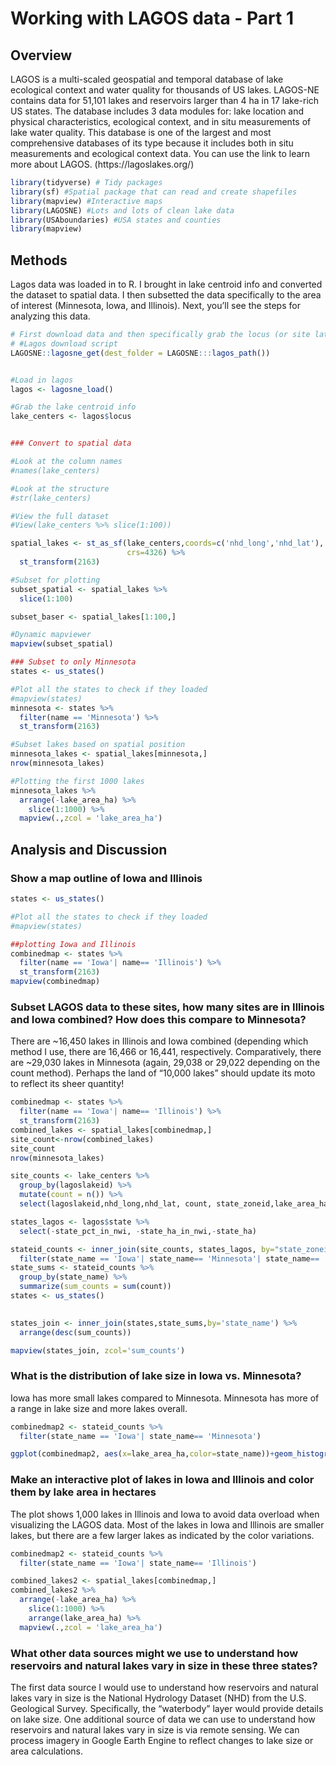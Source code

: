 # Working with LAGOS data - Part 1
## Overview
LAGOS is a multi-scaled geospatial and temporal database of lake ecological context and water quality for thousands of US lakes. LAGOS-NE contains data for 51,101 lakes and reservoirs larger than 4 ha in 17 lake-rich US states. The database includes 3 data modules for: lake location and physical characteristics, ecological context, and in situ measurements of lake water quality. This database is one of the largest and most comprehensive databases of its type because it includes both in situ measurements and ecological context data. You can use the link to learn more about LAGOS. (https://lagoslakes.org/) 

```r
library(tidyverse) # Tidy packages
library(sf) #Spatial package that can read and create shapefiles 
library(mapview) #Interactive maps
library(LAGOSNE) #Lots and lots of clean lake data
library(USAboundaries) #USA states and counties
library(mapview)
```
## Methods

Lagos data was loaded in to R. I brought in lake centroid info and converted the dataset to spatial data. I then subsetted the data specifically to the area of interest (Minnesota, Iowa, and Illinois). Next, you'll see the steps for analyzing this data. 

```r
# First download data and then specifically grab the locus (or site lat longs)
# #Lagos download script
LAGOSNE::lagosne_get(dest_folder = LAGOSNE:::lagos_path())


#Load in lagos
lagos <- lagosne_load()

#Grab the lake centroid info
lake_centers <- lagos$locus



```



```r
### Convert to spatial data

#Look at the column names
#names(lake_centers)

#Look at the structure
#str(lake_centers)

#View the full dataset
#View(lake_centers %>% slice(1:100))

spatial_lakes <- st_as_sf(lake_centers,coords=c('nhd_long','nhd_lat'),
                          crs=4326) %>%
  st_transform(2163)

#Subset for plotting
subset_spatial <- spatial_lakes %>%
  slice(1:100) 

subset_baser <- spatial_lakes[1:100,]

#Dynamic mapviewer
mapview(subset_spatial)

```




```r
### Subset to only Minnesota
states <- us_states()

#Plot all the states to check if they loaded
#mapview(states)
minnesota <- states %>%
  filter(name == 'Minnesota') %>%
  st_transform(2163)

#Subset lakes based on spatial position
minnesota_lakes <- spatial_lakes[minnesota,]
nrow(minnesota_lakes)

#Plotting the first 1000 lakes
minnesota_lakes %>%
  arrange(-lake_area_ha) %>%
    slice(1:1000) %>%
  mapview(.,zcol = 'lake_area_ha')
```



## Analysis and Discussion


### Show a map outline of Iowa and Illinois

```r

states <- us_states()

#Plot all the states to check if they loaded
#mapview(states)

##plotting Iowa and Illinois
combinedmap <- states %>%
  filter(name == 'Iowa'| name== 'Illinois') %>%
  st_transform(2163)
mapview(combinedmap)
```




### Subset LAGOS data to these sites, how many sites are in Illinois and Iowa combined? How does this compare to Minnesota?

There are ~16,450 lakes in Illinois and Iowa combined (depending which method I use, there are 16,466 or 16,441, respectively. Comparatively, there are ~29,030 lakes in Minnesota (again, 29,038 or 29,022 depending on the count method). Perhaps the land of "10,000 lakes" should update its moto to reflect its sheer quantity!
```r
combinedmap <- states %>%
  filter(name == 'Iowa'| name== 'Illinois') %>%
  st_transform(2163)
combined_lakes <- spatial_lakes[combinedmap,]
site_count<-nrow(combined_lakes)
site_count
nrow(minnesota_lakes)
```


```r
site_counts <- lake_centers %>%
  group_by(lagoslakeid) %>%
  mutate(count = n()) %>%
  select(lagoslakeid,nhd_long,nhd_lat, count, state_zoneid,lake_area_ha)

states_lagos <- lagos$state %>%
  select(-state_pct_in_nwi, -state_ha_in_nwi,-state_ha)

stateid_counts <- inner_join(site_counts, states_lagos, by="state_zoneid") %>%
  filter(state_name == 'Iowa'| state_name== 'Minnesota'| state_name== 'Illinois')
state_sums <- stateid_counts %>%
  group_by(state_name) %>%
  summarize(sum_counts = sum(count))
states <- us_states()
 

states_join <- inner_join(states,state_sums,by='state_name') %>% 
  arrange(desc(sum_counts))

mapview(states_join, zcol='sum_counts')
```

### What is the distribution of lake size in Iowa vs. Minnesota?
Iowa has more small lakes compared to Minnesota. Minnesota has more of a range in lake size and more lakes overall. 

```r
combinedmap2 <- stateid_counts %>%
  filter(state_name == 'Iowa'| state_name== 'Minnesota')

ggplot(combinedmap2, aes(x=lake_area_ha,color=state_name))+geom_histogram(bins = 100)+scale_x_log10()+labs(title="Histogram distribution of lake size in Iowa vs. Minnesota",x="Lake Size (ha)")

```


### Make an interactive plot of lakes in Iowa and Illinois and color them by lake area in hectares

The plot shows 1,000 lakes in Illinois and Iowa to avoid data overload when visualizing the LAGOS data. Most of the lakes in Iowa and Illinois are smaller lakes, but there are a few larger lakes as indicated by the color variations. 


```r
combinedmap2 <- stateid_counts %>%
  filter(state_name == 'Iowa'| state_name== 'Illinois')

combined_lakes2 <- spatial_lakes[combinedmap,]
combined_lakes2 %>%
  arrange(-lake_area_ha) %>%
    slice(1:1000) %>%
    arrange(lake_area_ha) %>%
  mapview(.,zcol = 'lake_area_ha')

```


### What other data sources might we use to understand how reservoirs and natural lakes vary in size in these three states? 
The first data source I would use to understand how reservoirs and natural lakes vary in size is the National Hydrology Dataset (NHD) from the U.S. Geological Survey. Specifically, the "waterbody" layer would provide details on lake size. One additional source of data we can use to understand how reservoirs and natural lakes vary in size is via remote sensing. We can process imagery in Google Earth Engine to reflect changes to lake size or area calculations. 
